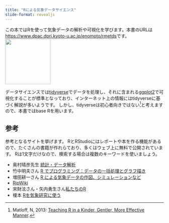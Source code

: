 ```yaml
---
title: "Rによる気象データサイエンス"
slide-format: revealjs
---
```


この本ではRを使って気象データの解析や可視化を学びます。本書のURLは <https://www.dpac.dpri.kyoto-u.ac.jp/enomoto/rmetds>です。
![](rmetds.png){width=144px}

データサイエンスでは[tidyverse](https://www.tidyverse.org/)でデータを処理し、それに含まれる[ggplot2](https://ggplot2.tidyverse.org/)で可視化することが標準となっており、インターネット上の情報にはtidyverseに基づく解説が多いようです。
しかし、tidyverseは初心者向きではない[^1]と考えますので、本書ではbase Rを用います。

[^1]: Matloff, N, 2013: [Teaching R in a Kinder, Gentler, More Effective Manner](https://github.com/matloff/TidyverseSkeptic).


## 参考 {.unnumbered}

参考となるサイトを挙げます。
RとRStudioにはレポートや本を作る機能があるので、たくさんの書籍が作れらており、多くはウェブ上に無料で公開されています。
Rは1文字だけなので、検索する場合は複数のキーワードを使いましょう。

- 奥村晴彦先生 [統計・データ解析](https://okumuralab.org/~okumura/stat/)
- 竹中明夫さん [R でプログラミング：データの一括処理とグラフ描き](http://takenaka-akio.org/doc/r_auto/index.html)
- 増田耕一さん [R による気象データの作図、シミュレーションなど](http://macroscope.world.coocan.jp/ja/edu/compex/r_example.html)
- [RjpWiki](http://www.okadajp.org/RWiki/)
- 宋財泫さん・矢内勇生さん[私たちのR](https://www.jaysong.net/RBook/)
- 榎本 [Rを気象研究に使う](https://www.dpac.dpri.kyoto-u.ac.jp/enomoto/rintro.html)
